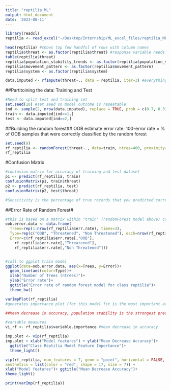 ```yaml
---
title: "reptilia_ML"
output: html_document
date: '2023-08-11'
---
```


```r
library(readxl)
reptilia <- read_excel("~/Desktop/Internship/ML_excel_files/reptilia_ML.xlsx")
```

```r
head(reptilia) #shows top few handful of rows with column names
reptilia$threat <- as.factor(reptilia$threat) #response variable needs to be a factor
table(reptilia$threat)
reptilia$population_stability_trends <- as.factor(reptilia$population_stability_trends)
reptilia$movement_pattern <- as.factor(reptilia$movement_pattern)
reptilia$system <- as.factor(reptilia$system)

data.imputed <- rfImpute(threat~., data = reptilia, iter=3) #everything needs to be a factor 

```

##Partitoining the data: Training and Test
```r
#Need to split test and training set
set.seed(10) #set seed so model outcome is repeatable
ind <- sample(2, nrow(data.imputed), replace = TRUE, prob = c(0.7, 0.3)) #training/test %70/%30
train <- data.imputed[ind==1,]
test <- data.imputed[ind==2,]

```

##Building the random forest##
OOB estimate error rate: 100-error rate = % of OOB samples that were correctly classified by the random forest 
```r
set.seed(9)
rf_reptilia <- randomForest(threat~., data=train, ntree=400, proximity= TRUE, importance = TRUE)
rf_reptilia
```

#Confusion Matrix 
```r
#confusion matrix for accuracy of training and test dataset 
p1 <- predict(rf_reptilia, train)
confusionMatrix(p1, train$threat)
p2 <- predict(rf_reptilia, test)
confusionMatrix(p2, test$threat) 

#Sensitivity is the percentage of true records that you predicted correctly. Specificity, on the other hand, is to measure what portion of the actual false records you predicted correctly.

```

##Error Rate of Random Forest#
```r
#this is based on a matrix within "train" (randomForest model above) called err.rate
oob.error.data <- data.frame(
  Trees=rep(1:nrow(rf_reptilia$err.rate), times=3),
  Type=rep(c("OOB", "Threatened", "Non Threatened"), each=nrow(rf_reptilia$err.rate)),
  Error=c(rf_reptilia$err.rate[,"OOB"],
    rf_reptilia$err.rate[,"Threatened"],
    rf_reptilia$err.rate[,"Non Threatened"]))


#call to ggplot train model
ggplot(data=oob.error.data, aes(x=Trees, y=Error))+
  geom_line(aes(color=Type))+
  xlab("Number of Trees (ntrees)")+
  ylab("Error rate")+
  ggtitle("Error rate of random forest model for class reptilia")+
  theme_bw()

```

```r
varImpPlot(rf_reptilia)
#generates importance plot (for this model fst is the most important attribute when predicting threat)

##Mean decrease in accuracy, population stability is the strongest predictor 

#variable measures
vi_rf <- rf_reptilia$variable.importance #mean decrease in accuracy

imp.plot <- vip(rf_reptilia)
imp.plot + xlab("Model features") + ylab("Mean Decrease Accuracy")+ 
  ggtitle("Class Reptilia Model Feature Importance")+
  theme_light()

vip(rf_reptilia, num_features = 7, geom = "point", horizontal = FALSE,
aesthetics = list(color = "red", shape = 17, size = 7)) +
xlab("Model features")+ ggtitle("Mean Decrease Accuracy")+
theme_light()

print(varImp(rf_reptilia))

```